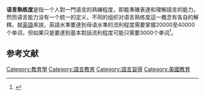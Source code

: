{{Expand English|time=2021-02-21T14:10:23+00:00}}
'''语言熟练度'''是指一个人對一門语言的熟練程度，即能準確表達和理解語言的能力。然而语言能力没有一个統一的定义，不同的组织对语言熟练度這一概念有各自的解釋。就[[英語|英語]]來說，英語水準要達到母语水準的流利程度需要掌握20000至40000个单词，但如果只是要達到基本對話流利程度可能只需要3000个单词<ref>{{Cite web |url=http://novelconcept.org/how-many-words-to-fluency |title=存档副本 |access-date=2021-02-18 |archive-date=2014-01-09 |archive-url=https://web.archive.org/web/20140109160341/http://novelconcept.org/how-many-words-to-fluency |dead-url=no }}</ref>。

==参考文献==
{{reflist}}

[[Category:教育學|Category:教育學]]
[[Category:語言教育|Category:語言教育]]
[[Category:語言習得|Category:語言習得]]
[[Category:美國教育|Category:美國教育]]
{{lang-stub}}